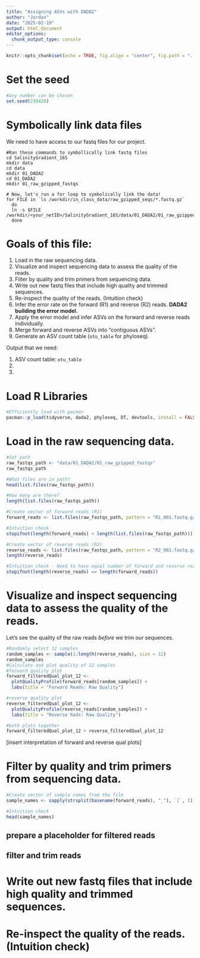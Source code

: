 ```yaml
---
title: "Assigning ASVs with DADA2"
author: "Jordan"
date: "2025-02-19"
output: html_document
editor_options: 
  chunk_output_type: console
---
```



```r
knitr::opts_chunk$set(echo = TRUE, fig.align = "center", fig.path = "../figures/01_DADA2")
```

# Set the seed
```r
#any number can be chosen
set.seed(238428)

```


# Symbolically link data files

We need to have access to our fastq files for our project.

```
#Ran these commands to symbollically link fastq files
cd SalinityGradient_16S
mkdir data
cd data
mkdir 01_DADA2
cd 01_DADA2
mkdir 01_raw_gzipped_fastqs

# Now, let's run a for loop to symbolically link the data! 
for FILE in `ls /workdir/in_class_data/raw_gzipped_seqs/*.fastq.gz`
  do
  ln -s $FILE /workdir/<your_netID>/SalinityGradient_16S/data/01_DADA2/01_raw_gzipped_fastqs/
  done
```

# Goals of this file:

1. Load in the raw sequencing data.
2. Visualize and inspect sequencing data to assess the quality of the reads.
3. Filter by quality and trim primers from sequencing data.
4. Write out new fastq files that include high quality and trimmed sequences.
5. Re-inspect the quality of the reads. (Intuition check)
6. Infer the error rate on the forward (R1) and reverse (R2) reads. **DADA2 building the error model.**
7. Apply the error model and infer ASVs on the forward and reverse reads individually.
8. Merge forward and reverse ASVs into "contiguous ASVs".
9. Generate an ASV count table (`otu_table` for phyloseq).

Output that we need:

1. ASV count table: `otu_table`
2.
3.

# Load R Libraries
```r
#Efficiently load with pacman
pacman::p_load(tidyverse, dada2, phyloseq, DT, devtools, install = FALSE)
```

# Load in the raw sequencing data.
```r
#Set path
raw_fastqs_path <- "data/01_DADA2/01_raw_gzipped_fastqs"
raw_fastqs_path

#What files are in path?
head(list.files(raw_fastqs_path))

#How many are there?
length(list.files(raw_fastqs_path))

#Create vector of forward reads (R1)
forward_reads <- list.files(raw_fastqs_path, pattern = "R1_001.fastq.gz", full.names = TRUE)

#Intuition check
stopifnot(length(forward_reads) < length(list.files(raw_fastqs_path)))

#Create vector of reverse reads (R2)
reverse_reads <- list.files(raw_fastqs_path, pattern = "R2_001.fastq.gz", full.names = TRUE)
length(reverse_reads)

#Intuition check - Need to have equal number of forward and reverse reads
stopifnot(length(reverse_reads) == length(forward_reads))
```

# Visualize and inspect sequencing data to assess the quality of the reads.

Let's see the quality of the raw reads *before* we trim our sequences.
```r
#Randomly select 12 samples 
random_samples <- sample(1:length(reverse_reads), size = 12)
random_samples
#Calculate and plot quality of 12 samples
#forward quality plot
forward_filteredQual_plot_12 <-
  plotQualityProfile(forward_reads[random_samples]) +
  labs(title = "Forward Reads: Raw Quality")

#reverse quality plot
reverse_filteredQual_plot_12 <-
  plotQualityProfile(reverse_reads[random_samples]) +
  labs(title = "Reverse Rads: Raw Quality")

#both plots together
forward_filteredQual_plot_12 + reverse_filteredQual_plot_12

```


[insert interpretation of forward and reverse qual plots]


# Filter by quality and trim primers from sequencing data.

```r
#Create vector of sample names from the file
sample_names <- sapply(strsplit(basename(forward_reads), "_"), `[`, 1)

#Intuition check
head(sample_names)

```


## prepare a placeholder for filtered reads

## filter and trim reads

# Write out new fastq files that include high quality and trimmed sequences.

# Re-inspect the quality of the reads. (Intuition check)


